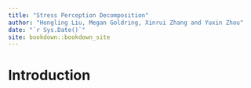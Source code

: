 ```yaml
--- 
title: "Stress Perception Decomposition"
author: "Hongling Liu, Megan Goldring, Xinrui Zhang and Yuxin Zhou"
date: "`r Sys.Date()`"
site: bookdown::bookdown_site
---
```

 
# Introduction

